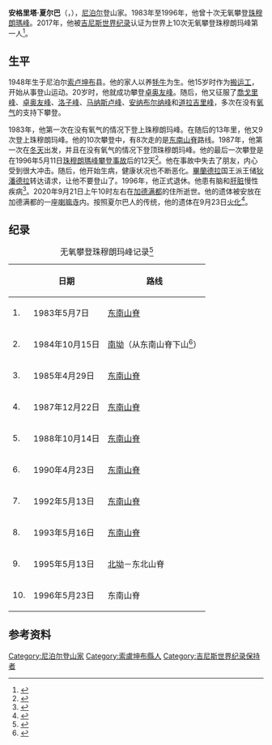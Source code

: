 {{Infobox person
| name             = 安格里塔·夏尔巴
| native_name      = आङरिता शेर्पा
| native_name_lang = ne
| other_names      = 雪豹
| image            = ANG RITA.jpg
| birth_date       = 1948年
| birth_place      = 尼泊尔[[索卢坤布|索卢坤布]]
| death_date       = {{Death date and given age|2020|09|21|72|df=y}}
| death_place      = [[尼泊尔|尼泊尔]][[加德滿都|加德滿都]]
| nationality      = [[尼泊尔|尼泊尔]]
| education        = 
| alma_mater       = 
| ethnicity          = [[夏尔巴人|夏尔巴人]]
| occupation       = [[登山运动|登山运动]]
| years_active     = 1968年－1996年
| known_for        = “无氧攀登[[珠穆朗瑪峰|珠穆朗瑪峰]]最多次数”世界纪录保持者
| honours          = 
}}

'''安格里塔·夏尔巴'''（{{lang-ne|आङरिता शेर्पा}}，{{bd|1948年||2020年|9月21日|catIdx=Sherpa}}），[[尼泊尔|尼泊尔]]登山家。1983年至1996年，他曾十次无氧攀登[[珠穆朗瑪峰|珠穆朗瑪峰]]。2017年，他被[[吉尼斯世界纪录|吉尼斯世界纪录]]认证为世界上10次无氧攀登珠穆朗玛峰第一人<ref>{{cite web |title=Nepalese Ang Rita Sherpa: Everest record-breaker dies aged 72 |url=https://www.bbc.com/news/world-asia-54239110 |publisher=BBC |language=en |date=2020-09-21 |access-date=2020-09-23 |archive-date=2020-09-22 |archive-url=https://web.archive.org/web/20200922031413/https://www.bbc.com/news/world-asia-54239110 |dead-url=no }}</ref>。

== 生平 ==
1948年生于尼泊尔[[索卢坤布|索卢坤布]]县。他的家人以养[[牦牛|牦牛]]为生。他15岁时作为[[搬运工|搬运工]]，开始从事登山运动。20岁时，他就成功攀登[[卓奥友峰|卓奥友峰]]。随后，他又征服了[[喬戈里峰|喬戈里峰]]、[[卓奥友峰|卓奥友峰]]、[[洛子峰|洛子峰]]、[[马纳斯卢峰|马纳斯卢峰]]、[[安纳布尔纳峰|安纳布尔纳峰]]和[[道拉吉里峰|道拉吉里峰]]，多次在没有[[氧气|氧气]]的支持下攀登。

1983年，他第一次在没有氧气的情况下登上珠穆朗玛峰。在随后的13年里，他又9次登上珠穆朗玛峰。他的10次攀登中，有8次走的是[[南坳|东南山脊]]路线。1987年，他第一次在[[冬天|冬天]]出发，并且在没有氧气的情况下登顶珠穆朗玛峰。他的最后一次攀登是在1996年5月11日[[1996年珠穆朗瑪峰事故|珠穆朗瑪峰攀登事故]]后的12天<ref name="test">{{cite book|last=Kropp|first=Goran|date=1999|title=Ultimate High: My Everest Odyssey|url=https://archive.org/details/ultimatehigh00gora|publisher=Discovery Books|pages=[https://archive.org/details/ultimatehigh00gora/page/175 175]-184|isbn=978-1-56331-830-6}}</ref>。他在事故中失去了朋友，内心受到很大冲击。随后，他开始生病，健康状况也不断恶化。[[畢蘭德拉|畢蘭德拉]]国王派王储[[狄潘德拉|狄潘德拉]]转达请求，让他不要登山了。1996年，他正式退休。他患有脑和[[肝脏|肝脏]]慢性疾病<ref>{{cite web |title=Nepal's Ang Rita Sherpa, first to climb Mount Everest 10 times, dies at 72 |url=https://www.cnn.com/2020/09/21/asia/nepal-ang-rita-sherpa-dies-intl-hnk/index.html |publisher=CNN |language=en |date=2020-09-21 |access-date=2020-09-23 |archive-date=2020-10-21 |archive-url=https://web.archive.org/web/20201021072749/https://www.cnn.com/2020/09/21/asia/nepal-ang-rita-sherpa-dies-intl-hnk/index.html |dead-url=no }}</ref>。2020年9月21日上午10时左右在[[加德满都|加德满都]]的住所逝世。他的遗体被安放在加德满都的一座[[喇嘛寺|喇嘛寺]]内。按照夏尔巴人的传统，他的遗体在9月23日[[火化|火化]]<ref>{{cite web |title=Ang Rita Sherpa, who climbed Everest 10 times without bottled oxygen, dies at 72 |url=https://kathmandupost.com/national/2020/09/21/snow-leopard-ang-rita-sherpa-who-climbed-mt-everest-10-times-without-bottled-oxygen-dies |publisher=Kathmandu Post |language=en |date=2020-09-21 |access-date=2020-09-23 |archive-date=2021-01-27 |archive-url=https://web.archive.org/web/20210127172357/https://kathmandupost.com/national/2020/09/21/snow-leopard-ang-rita-sherpa-who-climbed-mt-everest-10-times-without-bottled-oxygen-dies |dead-url=no }}</ref>。

== 纪录 ==
{| class="wikitable"
|+无氧攀登珠穆朗玛峰记录<ref>{{cite book|last=8000ers.com|url=http://www.8000ers.com/cms/download.html?func=startdown&id=154|title=Ascents - Everest (without supplementary oxygen)|access-date=2009-05-12|archive-url=https://web.archive.org/web/20090527164815/http://www.8000ers.com/cms/download.html?func=startdown&id=154|archive-date=2009-05-27|dead-url=no}}</ref>
!
!'''日期'''!!'''路线'''
|-
! 1.
|1983年5月7日
|[[南坳|东南山脊]]
|-
! 2.
|1984年10月15日
|[[南坳|南坳]]（从东南山脊下山<ref>{{cite web |title=Legendary Ang Rita Sherpa passes away |url=https://thehimalayantimes.com/nepal/legendary-ang-rita-sherpa-passes-away/ |publisher=The Himalayan Times |language=en |date=2020-09-22 |access-date=2020-09-23 |archive-date=2021-01-15 |archive-url=https://web.archive.org/web/20210115202018/https://thehimalayantimes.com/nepal/legendary-ang-rita-sherpa-passes-away/ |dead-url=no }}</ref>）
|-
! 3.
|1985年4月29日
|[[南坳|东南山脊]]
|-
! 4.
|1987年12月22日
|[[南坳|东南山脊]]
|-
! 5.
|1988年10月14日
|[[南坳|东南山脊]]
|-
! 6.
|1990年4月23日
|[[南坳|东南山脊]]
|-
! 7.
|1992年5月13日
|[[南坳|东南山脊]]

|-
! 8.
|1993年5月16日
|[[南坳|东南山脊]]
|-
! 9.
|1995年5月13日
|[[北坳|北坳]]－东北山脊
|-
! 10.
|1996年5月23日
|东南山脊
|}

==参考资料==
{{Reflist}}

{{Authority control}}

{{DEFAULTSORT:Sherpa, Ang Rita}}
[[Category:尼泊尔登山家|Category:尼泊尔登山家]]
[[Category:索盧坤布縣人|Category:索盧坤布縣人]]
[[Category:吉尼斯世界纪录保持者|Category:吉尼斯世界纪录保持者]]